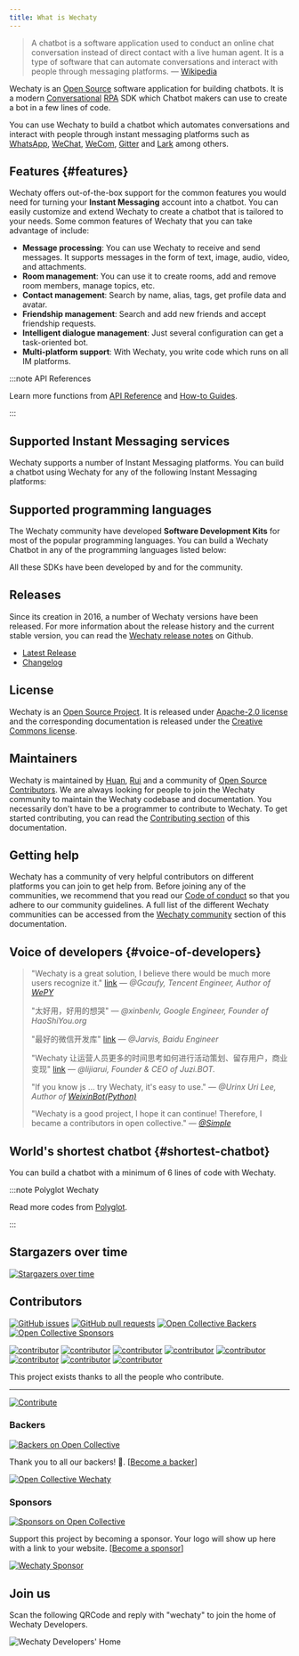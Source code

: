 ```yaml
---
title: What is Wechaty
---
```



> A chatbot is a software application used to conduct an online chat conversation instead of direct contact with a live human agent. It is a type of software that can automate conversations and interact with people through messaging platforms. &mdash; [Wikipedia](https://en.wikipedia.org/wiki/Chatbot)

Wechaty is an [Open Source](https://opensource.com/resources/what-open-source) software application for building chatbots. It is a modern [Conversational](explanations/conversational.md) [RPA](explanations/rpa.md) SDK which Chatbot makers can use to create a bot in a few lines of code.

You can use Wechaty to build a chatbot which automates conversations and interact with people through instant messaging platforms such as [WhatsApp](https://www.whatsApp.com/?lang=en), [WeChat](https://www.wechat.com/), [WeCom](https://work.weixin.qq.com/), [Gitter](https://gitter.im/) and [Lark](https://www.larksuite.com/) among others.

## Features {#features}

Wechaty offers out-of-the-box support for the common features you would need for turning your **Instant Messaging** account into a chatbot. You can easily customize and extend Wechaty to create a chatbot that is tailored to your needs. Some common features of Wechaty that you can take advantage of include:

- **Message processing**: You can use Wechaty to receive and send messages. It supports messages in the form of text, image, audio, video, and attachments.
- **Room management**: You can use it to create rooms, add and remove room members, manage topics, etc.
- **Contact management**: Search by name, alias, tags, get profile data and avatar.
- **Friendship management**: Search and add new friends and accept friendship requests.
- **Intelligent dialogue management**: Just several configuration can get a task-oriented bot.
- **Multi-platform support**: With Wechaty, you write code which runs on all IM platforms.

:::note API References

Learn more functions from [API Reference](./api/overview.mdx) and [How-to Guides](./howto/overview.mdx).

:::

## Supported Instant Messaging services

Wechaty supports a number of Instant Messaging platforms. You can build a chatbot using Wechaty for any of the following Instant Messaging platforms:

<ProviderBadges />

## Supported programming languages

The Wechaty community have developed **Software Development Kits** for most of the popular programming languages. You can build a Wechaty Chatbot in any of the programming languages listed below:

<PolyglotBadges />

All these SDKs have been developed by and for the community.

## Releases

Since its creation in 2016, a number of Wechaty versions have been released. For more information about the release history and the current stable version, you can read the [Wechaty release notes](https://github.com/Wechaty/wechaty/releases) on Github.

- [Latest Release](https://github.com/Wechaty/wechaty/releases/latest)
- [Changelog](https://github.com/Wechaty/wechaty/blob/master/CHANGELOG.md)

## License

Wechaty is an [Open Source Project](https://opensource.com/resources/what-open-source). It is released under [Apache-2.0 license](https://github.com/wechaty/wechaty/blob/master/LICENSE) and the corresponding documentation is released under the [Creative Commons license](https://creativecommons.org/licenses/).

## Maintainers

Wechaty is maintained by [Huan](https://github.com/huan), [Rui](https://github.com/lijiarui) and a community of [Open Source Contributors](https://wechaty.js.org/contributors/). We are always looking for people to join the Wechaty community to maintain the Wechaty codebase and documentation. You necessarily don't have to be a programmer to contribute to Wechaty. To get started contributing, you can read the [Contributing section](contributing/overview.md) of this documentation.

## Getting help

Wechaty has a community of very helpful contributors on different platforms you can join to get help from. Before joining any of the communities, we recommend that you read our [Code of conduct](community/code-of-conduct.mdx) so that you adhere to our community guidelines. A full list of the different Wechaty communities can be accessed from the [Wechaty community](community/overview.mdx) section of this documentation.

## Voice of developers {#voice-of-developers}

> "Wechaty is a great solution, I believe there would be much more users recognize it." [link](https://github.com/Wechaty/wechaty/pull/310#issuecomment-285574472)
> &mdash; <cite>@Gcaufy, Tencent Engineer, Author of [WePY](https://github.com/Tencent/wepy)</cite>
>
> "太好用，好用的想哭"
> &mdash; <cite>@xinbenlv, Google Engineer, Founder of HaoShiYou.org</cite>
>
> "最好的微信开发库" [link](http://weibo.com/3296245513/Ec4iNp9Ld?type=comment)
> &mdash; <cite>@Jarvis, Baidu Engineer</cite>
>
> "Wechaty 让运营人员更多的时间思考如何进行活动策划、留存用户，商业变现" [link](http://mp.weixin.qq.com/s/dWHAj8XtiKG-1fIS5Og79g)
> &mdash; <cite>@lijiarui, Founder & CEO of Juzi.BOT.</cite>
>
> "If you know js ... try Wechaty, it's easy to use."
> &mdash; <cite>@Urinx Uri Lee, Author of [WeixinBot(Python)](https://github.com/Urinx/WeixinBot)</cite>
>
> "Wechaty is a good project, I hope it can continue! Therefore, I became a contributors in open collective."
> &mdash; <cite>[@Simple](https://github.com/mrwhh)</cite>

## World's shortest chatbot {#shortest-chatbot}

You can build a chatbot with a minimum of 6 lines of code with Wechaty.

<ShortestChatbots />

:::note Polyglot Wechaty

Read more codes from [Polyglot](./polyglot/overview.mdx).

:::

## Stargazers over time

[![Stargazers over time](https://starchart.cc/wechaty/wechaty.svg)](https://starchart.cc/wechaty/wechaty)

## Contributors

[![GitHub issues](https://img.shields.io/github/issues/wechaty/wechaty.svg)](https://github.com/Wechaty/wechaty/issues)
[![GitHub pull requests](https://img.shields.io/github/issues-pr/wechaty/wechaty.svg)](https://github.com/Wechaty/wechaty/pulls)
[![Open Collective Backers](https://opencollective.com/wechaty/backer/badge.svg?label=open%20collective%20backers&color=blue)](https://opencollective.com/wechaty/)
[![Open Collective Sponsors](https://opencollective.com/wechaty/sponsors/badge.svg?label=open%20collective%20sponsors&color=blue)](https://opencollective.com/wechaty/)

[![contributor](https://sourcerer.io/fame/huan/wechaty/wechaty/images/0)](https://sourcerer.io/fame/huan/wechaty/wechaty/links/0)
[![contributor](https://sourcerer.io/fame/huan/wechaty/wechaty/images/1)](https://sourcerer.io/fame/huan/wechaty/wechaty/links/1)
[![contributor](https://sourcerer.io/fame/huan/wechaty/wechaty/images/2)](https://sourcerer.io/fame/huan/wechaty/wechaty/links/2)
[![contributor](https://sourcerer.io/fame/huan/wechaty/wechaty/images/3)](https://sourcerer.io/fame/huan/wechaty/wechaty/links/3)
[![contributor](https://sourcerer.io/fame/huan/wechaty/wechaty/images/4)](https://sourcerer.io/fame/huan/wechaty/wechaty/links/4)
[![contributor](https://sourcerer.io/fame/huan/wechaty/wechaty/images/5)](https://sourcerer.io/fame/huan/wechaty/wechaty/links/5)
[![contributor](https://sourcerer.io/fame/huan/wechaty/wechaty/images/6)](https://sourcerer.io/fame/huan/wechaty/wechaty/links/6)
[![contributor](https://sourcerer.io/fame/huan/wechaty/wechaty/images/7)](https://sourcerer.io/fame/huan/wechaty/wechaty/links/7)

This project exists thanks to all the people who contribute.

---

[![Contribute](https://opencollective.com/wechaty/contributors.svg?width=890&button=false)](https://github.com/Wechaty/wechaty/graphs/contributors)

### Backers

[![Backers on Open Collective](https://opencollective.com/wechaty/backers/badge.svg)](#backers)

Thank you to all our backers! 🙏. [[Become a backer](https://opencollective.com/wechaty#backer)]

[![Open Collective Wechaty](https://opencollective.com/wechaty/backers.svg?width=890)](https://opencollective.com/wechaty#backers)

### Sponsors

[![Sponsors on Open Collective](https://opencollective.com/wechaty/sponsors/badge.svg)](#sponsors)

Support this project by becoming a sponsor. Your logo will show up here with a link to your website. [[Become a sponsor](https://opencollective.com/wechaty#sponsor)]

[![Wechaty Sponsor](https://opencollective.com/wechaty/sponsor.svg?width=890)](https://opencollective.com/wechaty/#sponsor)

## Join us

Scan the following QRCode and reply with "wechaty" to join the home of Wechaty Developers.

![Wechaty Developers' Home](../static/img/friday-qrcode.svg)
